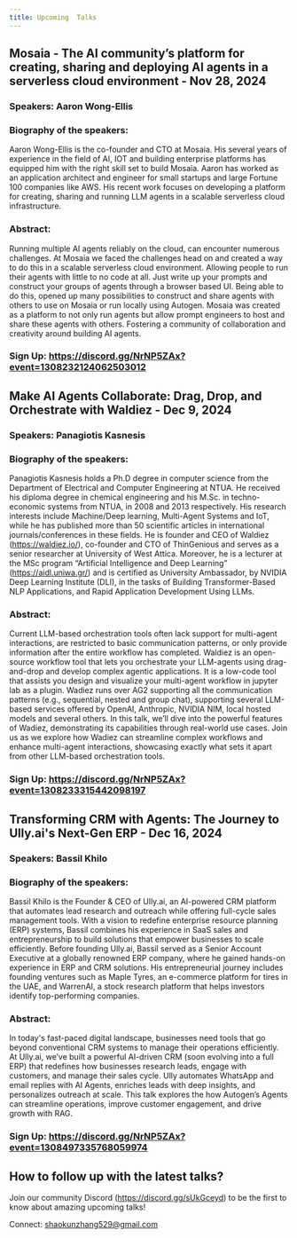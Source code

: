 ```yaml
---
title: Upcoming  Talks
---
```


## Mosaia - The AI community’s platform for creating, sharing and deploying AI agents in a serverless cloud environment - Nov 28, 2024

### Speakers: Aaron Wong-Ellis

### Biography of the speakers:

Aaron Wong-Ellis is the co-founder and CTO at Mosaia. His several years of experience in the field of AI, IOT and building enterprise platforms has equipped him with the right skill set to build Mosaia. Aaron has worked as an application architect and engineer for small startups and large Fortune 100 companies like AWS. His recent work focuses on developing a platform for creating, sharing and running LLM agents in a scalable serverless cloud infrastructure.

### Abstract:

Running multiple AI agents reliably on the cloud, can encounter numerous challenges. At Mosaia we faced the challenges head on and created a way to do this in a scalable serverless cloud environment. Allowing people to run their agents with little to no code at all. Just write up your prompts and construct your groups of agents through a browser based UI. Being able to do this, opened up many possibilities to construct and share agents with others to use on Mosaia or run locally using Autogen. Mosaia was created as a platform to not only run agents but allow prompt engineers to host and share these agents with others. Fostering a community of collaboration and creativity around building AI agents.

### Sign Up: https://discord.gg/NrNP5ZAx?event=1308232124062503012


## Make AI Agents Collaborate: Drag, Drop, and Orchestrate with Waldiez - Dec 9, 2024

### Speakers: Panagiotis Kasnesis

### Biography of the speakers:

Panagiotis Kasnesis holds a Ph.D degree in computer science from the Department of Electrical and Computer Engineering at NTUA. He received his diploma degree in chemical engineering and his M.Sc. in techno-economic systems from NTUA, in 2008 and 2013 respectively. His research interests include Machine/Deep learning, Multi-Agent Systems and IoT, while he has published more than 50 scientific articles in international journals/conferences in these fields. He is founder and CEO of Waldiez (https://waldiez.io/), co-founder and CTO of ThinGenious and serves as a senior researcher at University of West Attica. Moreover, he is a lecturer at the MSc program “Artificial Intelligence and Deep Learning” (https://aidl.uniwa.gr/) and is certified as University Ambassador, by NVIDIA Deep Learning Institute (DLI), in the tasks of Building Transformer-Based NLP Applications, and Rapid Application Development Using LLMs.

### Abstract:

Current LLM-based orchestration tools often lack support for multi-agent interactions, are restricted to basic communication patterns, or only provide information after the entire workflow has completed. Waldiez is an open-source workflow tool that lets you orchestrate your LLM-agents using drag-and-drop and develop complex agentic applications.  It is a low-code tool that assists you design and visualize your multi-agent workflow in jupyter lab as a plugin. Wadiez runs over AG2 supporting all the communication patterns (e.g., sequential, nested and group chat), supporting several LLM-based services offered by OpenAI, Anthropic, NVIDIA NIM, local hosted models and several others.  In this talk, we’ll dive into the powerful features of Wadiez, demonstrating its capabilities through real-world use cases. Join us as we explore how Wadiez can streamline complex workflows and enhance multi-agent interactions, showcasing exactly what sets it apart from other LLM-based orchestration tools.

### Sign Up: https://discord.gg/NrNP5ZAx?event=1308233315442098197

## Transforming CRM with Agents: The Journey to Ully.ai's Next-Gen ERP - Dec 16, 2024

### Speakers: Bassil Khilo

### Biography of the speakers:

Bassil Khilo is the Founder & CEO of Ully.ai, an AI-powered CRM platform that automates lead research and outreach while offering full-cycle sales management tools. With a vision to redefine enterprise resource planning (ERP) systems, Bassil combines his experience in SaaS sales and entrepreneurship to build solutions that empower businesses to scale efficiently. Before founding Ully.ai, Bassil served as a Senior Account Executive at a globally renowned ERP company, where he gained hands-on experience in ERP and CRM solutions. His entrepreneurial journey includes founding ventures such as Maple Tyres, an e-commerce platform for tires in the UAE, and WarrenAI, a stock research platform that helps investors identify top-performing companies.

### Abstract:

In today's fast-paced digital landscape, businesses need tools that go beyond conventional CRM systems to manage their operations efficiently. At Ully.ai, we’ve built a powerful AI-driven CRM (soon evolving into a full ERP) that redefines how businesses research leads, engage with customers, and manage their sales cycle. Ully automates WhatsApp and email replies with AI Agents, enriches leads with deep insights, and personalizes outreach at scale. This talk explores the how Autogen’s Agents can streamline operations, improve customer engagement, and drive growth with RAG.

### Sign Up: https://discord.gg/NrNP5ZAx?event=1308497335768059974


## How to follow up with the latest talks?

Join our community Discord (https://discord.gg/sUkGceyd) to be the first to know about amazing upcoming talks!

Connect: shaokunzhang529@gmail.com
